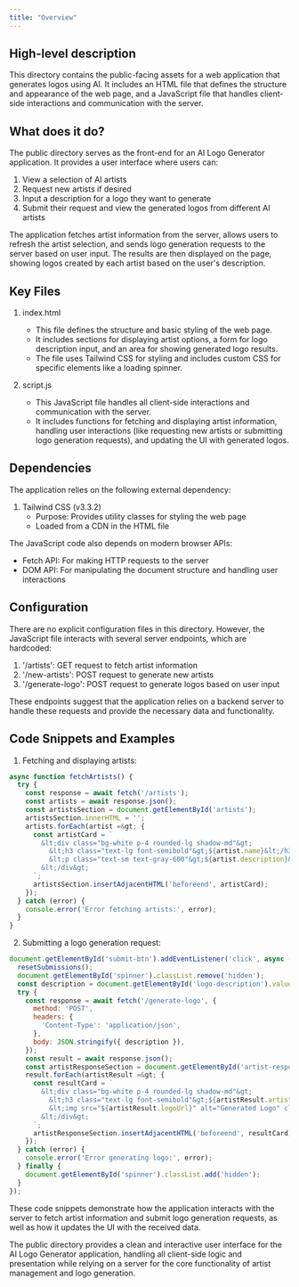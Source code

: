 ```yaml
---
title: "Overview"
---
```


## High-level description
This directory contains the public-facing assets for a web application that generates logos using AI. It includes an HTML file that defines the structure and appearance of the web page, and a JavaScript file that handles client-side interactions and communication with the server.

## What does it do?
The public directory serves as the front-end for an AI Logo Generator application. It provides a user interface where users can:

1. View a selection of AI artists
2. Request new artists if desired
3. Input a description for a logo they want to generate
4. Submit their request and view the generated logos from different AI artists

The application fetches artist information from the server, allows users to refresh the artist selection, and sends logo generation requests to the server based on user input. The results are then displayed on the page, showing logos created by each artist based on the user's description.

## Key Files

1. index.html
   - This file defines the structure and basic styling of the web page.
   - It includes sections for displaying artist options, a form for logo description input, and an area for showing generated logo results.
   - The file uses Tailwind CSS for styling and includes custom CSS for specific elements like a loading spinner.

2. script.js
   - This JavaScript file handles all client-side interactions and communication with the server.
   - It includes functions for fetching and displaying artist information, handling user interactions (like requesting new artists or submitting logo generation requests), and updating the UI with generated logos.

## Dependencies
The application relies on the following external dependency:

1. Tailwind CSS (v3.3.2)
   - Purpose: Provides utility classes for styling the web page
   - Loaded from a CDN in the HTML file

The JavaScript code also depends on modern browser APIs:
- Fetch API: For making HTTP requests to the server
- DOM API: For manipulating the document structure and handling user interactions

## Configuration
There are no explicit configuration files in this directory. However, the JavaScript file interacts with several server endpoints, which are hardcoded:

1. '/artists': GET request to fetch artist information
2. '/new-artists': POST request to generate new artists
3. '/generate-logo': POST request to generate logos based on user input

These endpoints suggest that the application relies on a backend server to handle these requests and provide the necessary data and functionality.

## Code Snippets and Examples

1. Fetching and displaying artists:

```javascript
async function fetchArtists() {
  try {
    const response = await fetch('/artists');
    const artists = await response.json();
    const artistsSection = document.getElementById('artists');
    artistsSection.innerHTML = '';
    artists.forEach(artist =&gt; {
      const artistCard = `
        &lt;div class="bg-white p-4 rounded-lg shadow-md"&gt;
          &lt;h3 class="text-lg font-semibold"&gt;${artist.name}&lt;/h3&gt;
          &lt;p class="text-sm text-gray-600"&gt;${artist.description}&lt;/p&gt;
        &lt;/div&gt;
      `;
      artistsSection.insertAdjacentHTML('beforeend', artistCard);
    });
  } catch (error) {
    console.error('Error fetching artists:', error);
  }
}
```

2. Submitting a logo generation request:

```javascript
document.getElementById('submit-btn').addEventListener('click', async () =&gt; {
  resetSubmissions();
  document.getElementById('spinner').classList.remove('hidden');
  const description = document.getElementById('logo-description').value;
  try {
    const response = await fetch('/generate-logo', {
      method: 'POST',
      headers: {
        'Content-Type': 'application/json',
      },
      body: JSON.stringify({ description }),
    });
    const result = await response.json();
    const artistResponseSection = document.getElementById('artist-response');
    result.forEach(artistResult =&gt; {
      const resultCard = `
        &lt;div class="bg-white p-4 rounded-lg shadow-md"&gt;
          &lt;h3 class="text-lg font-semibold"&gt;${artistResult.artistName}&lt;/h3&gt;
          &lt;img src="${artistResult.logoUrl}" alt="Generated Logo" class="mt-2 max-w-full h-auto"&gt;
        &lt;/div&gt;
      `;
      artistResponseSection.insertAdjacentHTML('beforeend', resultCard);
    });
  } catch (error) {
    console.error('Error generating logo:', error);
  } finally {
    document.getElementById('spinner').classList.add('hidden');
  }
});
```

These code snippets demonstrate how the application interacts with the server to fetch artist information and submit logo generation requests, as well as how it updates the UI with the received data.

The public directory provides a clean and interactive user interface for the AI Logo Generator application, handling all client-side logic and presentation while relying on a server for the core functionality of artist management and logo generation.